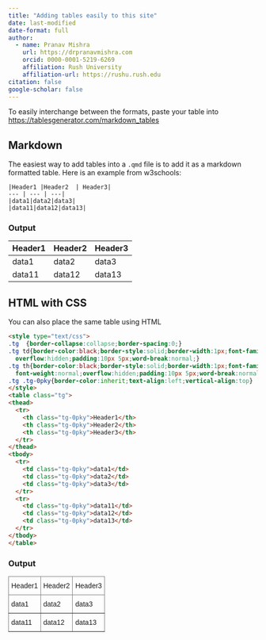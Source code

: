 ```yaml
---
title: "Adding tables easily to this site"
date: last-modified
date-format: full
author:
  - name: Pranav Mishra
    url: https://drpranavmishra.com
    orcid: 0000-0001-5219-6269 
    affiliation: Rush University
    affiliation-url: https://rushu.rush.edu 
citation: false
google-scholar: false
---
```


To easily interchange between the formats, paste your table into <https://tablesgenerator.com/markdown_tables>

## Markdown

The easiest way to add tables into a `.qmd` file is to add it as a markdown formatted table. Here is an example from w3schools:

```         
|Header1 |Header2  | Header3|
--- | --- | ---|
|data1|data2|data3|
|data11|data12|data13|
```

### Output

| Header1 | Header2 | Header3 |
|---------|---------|---------|
| data1   | data2   | data3   |
| data11  | data12  | data13  |

## HTML with CSS

You can also place the same table using HTML

```html
<style type="text/css">
.tg  {border-collapse:collapse;border-spacing:0;}
.tg td{border-color:black;border-style:solid;border-width:1px;font-family:Arial, sans-serif;font-size:14px;
  overflow:hidden;padding:10px 5px;word-break:normal;}
.tg th{border-color:black;border-style:solid;border-width:1px;font-family:Arial, sans-serif;font-size:14px;
  font-weight:normal;overflow:hidden;padding:10px 5px;word-break:normal;}
.tg .tg-0pky{border-color:inherit;text-align:left;vertical-align:top}
</style>
<table class="tg">
<thead>
  <tr>
    <th class="tg-0pky">Header1</th>
    <th class="tg-0pky">Header2</th>
    <th class="tg-0pky">Header3</th>
  </tr>
</thead>
<tbody>
  <tr>
    <td class="tg-0pky">data1</td>
    <td class="tg-0pky">data2</td>
    <td class="tg-0pky">data3</td>
  </tr>
  <tr>
    <td class="tg-0pky">data11</td>
    <td class="tg-0pky">data12</td>
    <td class="tg-0pky">data13</td>
  </tr>
</tbody>
</table>
```
### Output

```{=html}
<style type="text/css">
.tg  {border-collapse:collapse;border-spacing:0;}
.tg td{border-color:black;border-style:solid;border-width:1px;font-family:Arial, sans-serif;font-size:14px;
  overflow:hidden;padding:10px 5px;word-break:normal;}
.tg th{border-color:black;border-style:solid;border-width:1px;font-family:Arial, sans-serif;font-size:14px;
  font-weight:normal;overflow:hidden;padding:10px 5px;word-break:normal;}
.tg .tg-0pky{border-color:inherit;text-align:left;vertical-align:top}
</style>
<table class="tg">
<thead>
  <tr>
    <th class="tg-0pky">Header1</th>
    <th class="tg-0pky">Header2</th>
    <th class="tg-0pky">Header3</th>
  </tr>
</thead>
<tbody>
  <tr>
    <td class="tg-0pky">data1</td>
    <td class="tg-0pky">data2</td>
    <td class="tg-0pky">data3</td>
  </tr>
  <tr>
    <td class="tg-0pky">data11</td>
    <td class="tg-0pky">data12</td>
    <td class="tg-0pky">data13</td>
  </tr>
</tbody>
</table>
```

